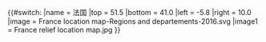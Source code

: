 {{#switch:{{{1}}}
|name   = 法国
|top    = 51.5
|bottom = 41.0
|left   = -5.8
|right  = 10.0
|image  = France location map-Regions and departements-2016.svg
|image1 = France relief location map.jpg
}}<noinclude>{{Location map/Info|France}}{{Documentation}}[[Category:法國地理位置圖模板| ]]</noinclude>